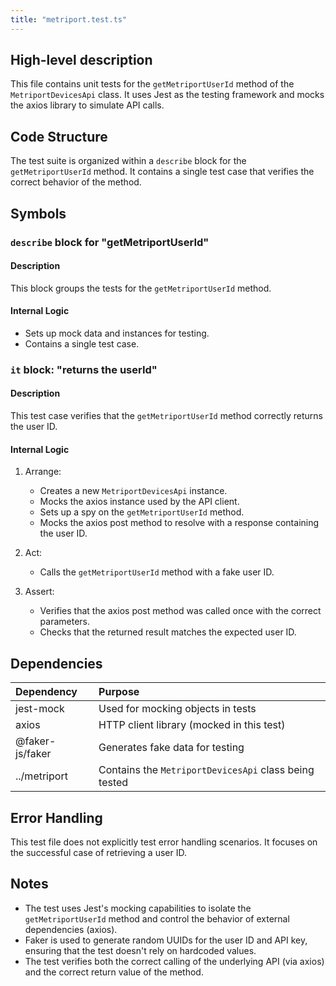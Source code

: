 ```yaml
---
title: "metriport.test.ts"
---
```


## High-level description
This file contains unit tests for the `getMetriportUserId` method of the `MetriportDevicesApi` class. It uses Jest as the testing framework and mocks the axios library to simulate API calls.

## Code Structure
The test suite is organized within a `describe` block for the `getMetriportUserId` method. It contains a single test case that verifies the correct behavior of the method.

## Symbols

### `describe` block for "getMetriportUserId"
#### Description
This block groups the tests for the `getMetriportUserId` method.

#### Internal Logic
- Sets up mock data and instances for testing.
- Contains a single test case.

### `it` block: "returns the userId"
#### Description
This test case verifies that the `getMetriportUserId` method correctly returns the user ID.

#### Internal Logic
1. Arrange:
   - Creates a new `MetriportDevicesApi` instance.
   - Mocks the axios instance used by the API client.
   - Sets up a spy on the `getMetriportUserId` method.
   - Mocks the axios post method to resolve with a response containing the user ID.

2. Act:
   - Calls the `getMetriportUserId` method with a fake user ID.

3. Assert:
   - Verifies that the axios post method was called once with the correct parameters.
   - Checks that the returned result matches the expected user ID.

## Dependencies
| Dependency | Purpose |
|:-----------|:--------|
| jest-mock | Used for mocking objects in tests |
| axios | HTTP client library (mocked in this test) |
| @faker-js/faker | Generates fake data for testing |
| ../metriport | Contains the `MetriportDevicesApi` class being tested |

## Error Handling
This test file does not explicitly test error handling scenarios. It focuses on the successful case of retrieving a user ID.

## Notes
- The test uses Jest's mocking capabilities to isolate the `getMetriportUserId` method and control the behavior of external dependencies (axios).
- Faker is used to generate random UUIDs for the user ID and API key, ensuring that the test doesn't rely on hardcoded values.
- The test verifies both the correct calling of the underlying API (via axios) and the correct return value of the method.